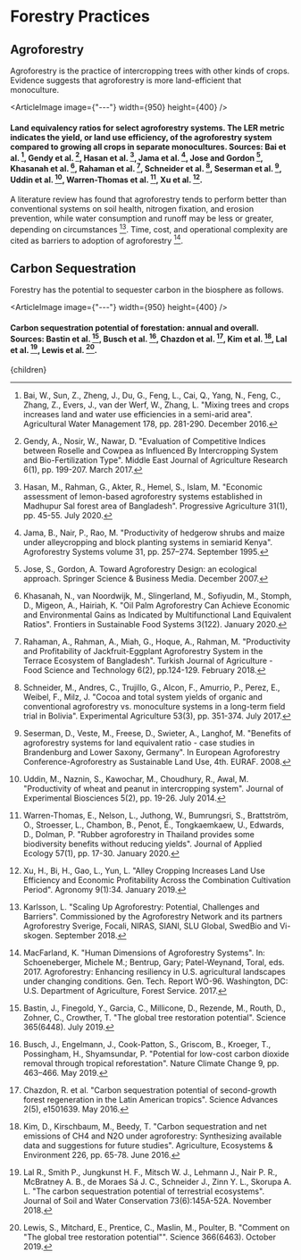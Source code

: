 


# Forestry Practices

## Agroforestry
Agroforestry is the practice of intercropping trees with other kinds of crops. Evidence suggests that agroforestry is more land-efficient that monoculture.

<ArticleImage image={"---"} width={950} height={400} />
#### Land equivalency ratios for select agroforestry systems. The LER metric indicates the yield, or land use efficiency, of the agroforestry system compared to growing all crops in separate monocultures. Sources: Bai et al. [^1], Gendy et al. [^5], Hasan et al. [^6], Jama et al. [^7], Jose and Gordon [^8], Khasanah et al. [^10], Rahaman et al. [^15], Schneider et al. [^16], Seserman et al. [^17], Uddin et al. [^18], Warren-Thomas et al. [^19], Xu et al. [^20].

A literature review has found that agroforestry tends to perform better than conventional systems on soil health, nitrogen fixation, and erosion prevention, while water consumption and runoff may be less or greater, depending on circumstances [^9]. Time, cost, and operational complexity are cited as barriers to adoption of agroforestry [^14].

<AgroforestrySolution />

## Carbon Sequestration
Forestry has the potential to sequester carbon in the biosphere as follows.

<ArticleImage image={"---"} width={950} height={400} />
#### Carbon sequestration potential of forestation: annual and overall. Sources: Bastin et al. [^2], Busch et al. [^3], Chazdon et al. [^4], Kim et al. [^11], Lal et al. [^12], Lewis et al. [^13].

[^1]: Bai, W., Sun, Z., Zheng, J., Du, G., Feng, L., Cai, Q., Yang, N., Feng, C., Zhang, Z., Evers, J., van der Werf, W., Zhang, L. "Mixing trees and crops increases land and water use efficiencies in a semi-arid area". Agricultural Water Management 178, pp. 281-290. December 2016.

[^2]: Bastin, J., Finegold, Y., Garcia, C., Millicone, D., Rezende, M., Routh, D., Zohner, C., Crowther, T. "The global tree restoration potential". Science 365(6448). July 2019.

[^3]: Busch, J., Engelmann, J., Cook-Patton, S., Griscom, B., Kroeger, T., Possingham, H., Shyamsundar, P. "Potential for low-cost carbon dioxide removal through tropical reforestation". Nature Climate Change 9, pp. 463–466. May 2019.

[^4]: Chazdon, R. et al. "Carbon sequestration potential of second-growth forest regeneration in the Latin American tropics". Science Advances 2(5), e1501639. May 2016.

[^5]: Gendy, A., Nosir, W., Nawar, D. "Evaluation of Competitive Indices between Roselle and Cowpea as Influenced By Intercropping System and Bio-Fertilization Type". Middle East Journal of Agriculture Research 6(1), pp. 199-207. March 2017.

[^6]: Hasan, M., Rahman, G., Akter, R., Hemel, S., Islam, M. "Economic assessment of lemon-based agroforestry systems established in Madhupur Sal forest area of Bangladesh". Progressive Agriculture 31(1), pp. 45-55. July 2020.

[^7]: Jama, B., Nair, P., Rao, M. "Productivity of hedgerow shrubs and maize under alleycropping and block planting systems in semiarid Kenya". Agroforestry Systems volume 31, pp. 257–274. September 1995.

[^8]: Jose, S., Gordon, A. Toward Agroforestry Design: an ecological approach. Springer Science & Business Media. December 2007.

[^9]: Karlsson, L. "Scaling Up Agroforestry: Potential, Challenges and Barriers". Commissioned by the Agroforestry Network and its partners Agroforestry Sverige, Focali, NIRAS, SIANI, SLU Global, SwedBio and Vi-skogen. September 2018.

[^10]: Khasanah, N., van Noordwijk, M., Slingerland, M., Sofiyudin, M., Stomph, D., Migeon, A., Hairiah, K. "Oil Palm Agroforestry Can Achieve Economic and Environmental Gains as Indicated by Multifunctional Land Equivalent Ratios". Frontiers in Sustainable Food Systems 3(122). January 2020.

[^11]: Kim, D., Kirschbaum, M., Beedy, T. "Carbon sequestration and net emissions of CH4 and N2O under agroforestry: Synthesizing available data and suggestions for future studies". Agriculture, Ecosystems & Environment 226, pp. 65-78. June 2016.

[^12]: Lal R., Smith P., Jungkunst H. F., Mitsch W. J., Lehmann J., Nair P. R., McBratney A. B., de Moraes Sá J. C., Schneider J., Zinn Y. L., Skorupa A. L. "The carbon sequestration potential of terrestrial ecosystems". Journal of Soil and Water Conservation 73(6):145A-52A. November 2018.

[^13]: Lewis, S., Mitchard, E., Prentice, C., Maslin, M., Poulter, B. "Comment on "The global tree restoration potential"". Science 366(6463). October 2019.

[^14]: MacFarland, K. "Human Dimensions of Agroforestry Systems". In: Schoeneberger, Michele M.; Bentrup, Gary; Patel-Weynand, Toral, eds. 2017. Agroforestry: Enhancing resiliency in U.S. agricultural landscapes under changing conditions. Gen. Tech. Report WO-96. Washington, DC: U.S. Department of Agriculture, Forest Service. 2017.

[^15]: Rahaman, A., Rahman, A., Miah, G., Hoque, A., Rahman, M. "Productivity and Profitability of Jackfruit-Eggplant Agroforestry System in the Terrace Ecosystem of Bangladesh". Turkish Journal of Agriculture - Food Science and Technology 6(2), pp.124-129. February 2018.

[^16]: Schneider, M., Andres, C., Trujillo, G., Alcon, F., Amurrio, P., Perez, E., Weibel, F., Milz, J. "Cocoa and total system yields of organic and conventional agroforestry vs. monoculture systems in a long-term field trial in Bolivia". Experimental Agriculture 53(3), pp. 351-374. July 2017.

[^17]: Seserman, D., Veste, M., Freese, D., Swieter, A., Langhof, M. "Benefits of agroforestry systems for land equivalent ratio - case studies in Brandenburg and Lower Saxony, Germany". In European Agroforestry Conference-Agroforestry as Sustainable Land Use, 4th. EURAF. 2008.

[^18]: Uddin, M., Naznin, S., Kawochar, M., Choudhury, R., Awal, M. "Productivity of wheat and peanut in intercropping system". Journal of Experimental Biosciences 5(2), pp. 19-26. July 2014.

[^19]: Warren-Thomas, E., Nelson, L., Juthong, W., Bumrungsri, S., Brattström, O., Stroesser, L., Chambon, B., Penot, É., Tongkaemkaew, U., Edwards, D., Dolman, P. "Rubber agroforestry in Thailand provides some biodiversity benefits without reducing yields". Journal of Applied Ecology 57(1), pp. 17-30. January 2020.

[^20]: Xu, H., Bi, H., Gao, L., Yun, L. "Alley Cropping Increases Land Use Efficiency and Economic Profitability Across the Combination Cultivation Period". Agronomy 9(1):34. January 2019.

  <Article 
    focusAreaUrl={focusAreaUrl} 
    hierarchy={hierarchy} 
    site={site}
  >
    {children}
  </Article>

